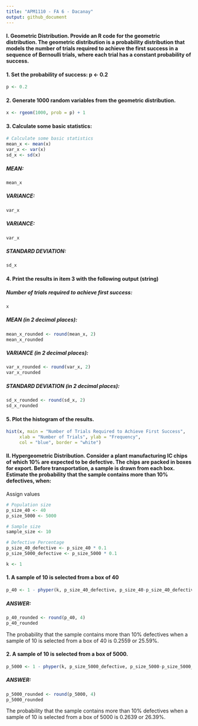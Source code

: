 ---
title: "APM1110 - FA 6 - Dacanay"
output: github_document
---

#### I. Geometric Distribution. Provide an R code for the geometric distribution. The geometric distribution is a probability distribution that models the number of trials required to achieve the first success in a sequence of Bernoulli trials, where each trial has a constant probability of success.


#### 1. Set the probability of success:  p <- 0.2
```{r}
p <- 0.2
```


#### 2. Generate 1000 random variables from the geometric distribution.
```{r}
x <- rgeom(1000, prob = p) + 1
```


#### 3. Calculate some basic statistics:
```{r}
# Calculate some basic statistics
mean_x <- mean(x)
var_x <- var(x)
sd_x <- sd(x)
```

##### MEAN:
```{r}
mean_x
```
##### VARIANCE:
```{r}
var_x
```

##### VARIANCE:
```{r}
var_x
```

##### STANDARD DEVIATION:
```{r}
sd_x
```


#### 4. Print the results in item 3 with the following output (string)
##### Number of trials required to achieve first success:
```{r}
x
```
##### MEAN (in 2 decimal places):
```{r}
mean_x_rounded <- round(mean_x, 2)
mean_x_rounded
```
##### VARIANCE (in 2 decimal places):
```{r}
var_x_rounded <- round(var_x, 2)
var_x_rounded
```
##### STANDARD DEVIATION (in 2 decimal places):
```{r}
sd_x_rounded <- round(sd_x, 2)
sd_x_rounded
```


#### 5. Plot the histogram of the results.
```{r}
hist(x, main = "Number of Trials Required to Achieve First Success",
     xlab = "Number of Trials", ylab = "Frequency",
     col = "blue", border = "white")
```



#### II. Hypergeometric Distribution.  Consider a plant manufacturing IC chips of which 10% are expected to be defective. The chips are packed in boxes for export. Before transportation, a sample is drawn from each box. Estimate the probability that the sample contains more than 10% defectives, when:

Assign values
```{r}
# Population size
p_size_40 <- 40
p_size_5000 <- 5000

# Sample size
sample_size <- 10

# Defective Percentage
p_size_40_defective <- p_size_40 * 0.1
p_size_5000_defective <- p_size_5000 * 0.1

k <- 1
```

#### 1. A sample of 10 is selected from a box of 40
```{r}
p_40 <- 1 - phyper(k, p_size_40_defective, p_size_40-p_size_40_defective, sample_size)
```
##### ANSWER:
```{r}
p_40_rounded <- round(p_40, 4)
p_40_rounded
```
The probability that the sample contains more than 10% defectives when a sample of 10 is selected from a box of 40 is $0.2559$ or $25.59$%.


#### 2. A sample of 10 is selected from a box of 5000.
```{r}
p_5000 <- 1 - phyper(k, p_size_5000_defective, p_size_5000-p_size_5000_defective, sample_size)
```
##### ANSWER:
```{r}
p_5000_rounded <- round(p_5000, 4)
p_5000_rounded
```
The probability that the sample contains more than 10% defectives when a sample of 10 is selected from a box of 5000 is $0.2639$ or $26.39$%.











